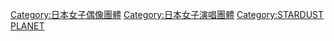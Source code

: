 {{Commonscat|Momoiro Clover Z}}
{{catmore}}

{{DEFAULTSORT:Momoiro Clover Z}}
[[Category:日本女子偶像團體|Category:日本女子偶像團體]]
[[Category:日本女子演唱團體|Category:日本女子演唱團體]]
[[Category:STARDUST_PLANET|Category:STARDUST PLANET]]